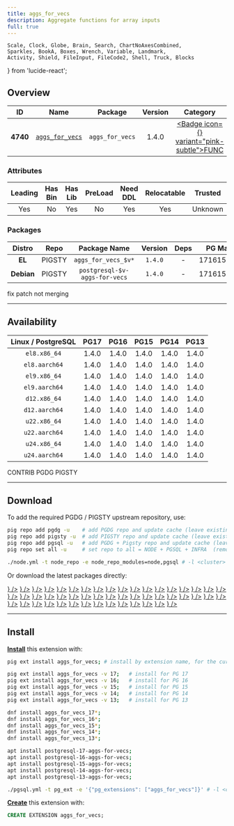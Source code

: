 ```yaml
---
title: aggs_for_vecs
description: Aggregate functions for array inputs
full: true
---
```


    Scale, Clock, Globe, Brain, Search, ChartNoAxesCombined,
    Sparkles, BookA, Boxes, Wrench, Variable, Landmark,
    Activity, Shield, FileInput, FileCode2, Shell, Truck, Blocks
} from 'lucide-react';

## Overview

| <TooltipIconButton tooltip="Extension unique identifier" side="top">ID</TooltipIconButton> | <TooltipIconButton tooltip="Extension name" side="top">Name</TooltipIconButton> | <TooltipIconButton tooltip="Package name for installation" side="top">Package</TooltipIconButton> | <TooltipIconButton tooltip="Latest available extension version" side="top">Version</TooltipIconButton> | <TooltipIconButton tooltip="Extension category" side="top">Category</TooltipIconButton> | <TooltipIconButton tooltip="Open source license" side="top">License</TooltipIconButton> | <TooltipIconButton tooltip="Programming language" side="top">Lang</TooltipIconButton> |
|:--------:|:--------:|:----------:|:--------------:|:---------------------------------------:|:------------------------------------------------------:|:----:|
| **4740** | [`aggs_for_vecs`](https://github.com/pjungwir/aggs_for_vecs) | `aggs_for_vecs` | 1.4.0 | <a href="/ext/func" className="no-underline"><Badge icon={<Variable />} variant="pink-subtle">FUNC</Badge></a> | <a href="/ext/list/license#mit" className="no-underline"><Badge icon={<Scale />} variant="blue-subtle">MIT</Badge></a> | <a href="/ext/list/lang#c"><Badge icon={<FileCode2 />} variant="blue-subtle">C</Badge></a> |

### Attributes

| <TooltipIconButton tooltip="The Primary Leading extension in the Package" side="top">Leading</TooltipIconButton> | <TooltipIconButton tooltip="Contains binary utils" side="top">Has Bin</TooltipIconButton> | <TooltipIconButton tooltip="Contains .so shared library files" side="top">Has Lib</TooltipIconButton> | <TooltipIconButton tooltip="Requires preloading via shared_preload_libraries" side="top">PreLoad</TooltipIconButton> | <TooltipIconButton tooltip="Requires CREATE EXTENSION DDL command" side="top">Need DDL</TooltipIconButton> | <TooltipIconButton tooltip="Can be installed in any schema" side="top">Relocatable</TooltipIconButton> | <TooltipIconButton tooltip="Can be created by non-superuser" side="top">Trusted</TooltipIconButton> | <TooltipIconButton tooltip="Schemas used by this extension" side="top">Schemas</TooltipIconButton> |
|:-------:|:-------:|:-------:|:-------:|:--------:|:-----------:|:-------:|:-------:|
| Yes | No | Yes | No | Yes | Yes | Unknown | - |

### Packages

| <TooltipIconButton tooltip="Linux distribution family, EL or Debian" side="top">Distro</TooltipIconButton> | <TooltipIconButton tooltip="Package repository" side="top">Repo</TooltipIconButton> | <TooltipIconButton tooltip="The RPM/DEB Package Name Pattern (replace $v with real pg major)" side="top">Package Name</TooltipIconButton> | <TooltipIconButton tooltip="Latest package version" side="top">Version</TooltipIconButton> | <TooltipIconButton tooltip="RPM/DEB Package dependencies" side="top">Deps</TooltipIconButton> | <TooltipIconButton tooltip="Available in these PostgreSQL Major Versions" side="top">PG Major</TooltipIconButton> |
|:----------:|:--------:|:------------------------:|:-----------:|:------------:|:------------------:|
|   **EL**   | <Badge variant="amber-subtle"><span className="font-bold">PIGSTY</span></Badge> | `aggs_for_vecs_$v*` | `1.4.0` | - | <Badge variant="green-subtle">17</Badge><Badge variant="green-subtle">16</Badge><Badge variant="green-subtle">15</Badge><Badge variant="green-subtle">14</Badge><Badge variant="green-subtle">13</Badge> |
| **Debian** | <Badge variant="amber-subtle"><span className="font-bold">PIGSTY</span></Badge> | `postgresql-$v-aggs-for-vecs` | `1.4.0` | - | <Badge variant="green-subtle">17</Badge><Badge variant="green-subtle">16</Badge><Badge variant="green-subtle">15</Badge><Badge variant="green-subtle">14</Badge><Badge variant="green-subtle">13</Badge> |


<Callout title="Comments" type="info">
    fix patch not merging
</Callout>


------

## Availability

| <TooltipIconButton tooltip="Linux Distro Arch / PostgreSQL Major Version" side="top">Linux / PostgreSQL </TooltipIconButton> | **PG17** | **PG16** | **PG15** | **PG14** | **PG13** |
|:-----:|:-----:|:-----:|:-----:|:-----:|:-----:|
| `el8.x86_64` | <Badge variant="amber-subtle">1.4.0</Badge> | <Badge variant="amber-subtle">1.4.0</Badge> | <Badge variant="amber-subtle">1.4.0</Badge> | <Badge variant="amber-subtle">1.4.0</Badge> | <Badge variant="amber-subtle">1.4.0</Badge> |
| `el8.aarch64` | <Badge variant="amber-subtle">1.4.0</Badge> | <Badge variant="amber-subtle">1.4.0</Badge> | <Badge variant="amber-subtle">1.4.0</Badge> | <Badge variant="amber-subtle">1.4.0</Badge> | <Badge variant="amber-subtle">1.4.0</Badge> |
| `el9.x86_64` | <Badge variant="amber-subtle">1.4.0</Badge> | <Badge variant="amber-subtle">1.4.0</Badge> | <Badge variant="amber-subtle">1.4.0</Badge> | <Badge variant="amber-subtle">1.4.0</Badge> | <Badge variant="amber-subtle">1.4.0</Badge> |
| `el9.aarch64` | <Badge variant="amber-subtle">1.4.0</Badge> | <Badge variant="amber-subtle">1.4.0</Badge> | <Badge variant="amber-subtle">1.4.0</Badge> | <Badge variant="amber-subtle">1.4.0</Badge> | <Badge variant="amber-subtle">1.4.0</Badge> |
| `d12.x86_64` | <Badge variant="amber-subtle">1.4.0</Badge> | <Badge variant="amber-subtle">1.4.0</Badge> | <Badge variant="amber-subtle">1.4.0</Badge> | <Badge variant="amber-subtle">1.4.0</Badge> | <Badge variant="amber-subtle">1.4.0</Badge> |
| `d12.aarch64` | <Badge variant="amber-subtle">1.4.0</Badge> | <Badge variant="amber-subtle">1.4.0</Badge> | <Badge variant="amber-subtle">1.4.0</Badge> | <Badge variant="amber-subtle">1.4.0</Badge> | <Badge variant="amber-subtle">1.4.0</Badge> |
| `u22.x86_64` | <Badge variant="amber-subtle">1.4.0</Badge> | <Badge variant="amber-subtle">1.4.0</Badge> | <Badge variant="amber-subtle">1.4.0</Badge> | <Badge variant="amber-subtle">1.4.0</Badge> | <Badge variant="amber-subtle">1.4.0</Badge> |
| `u22.aarch64` | <Badge variant="amber-subtle">1.4.0</Badge> | <Badge variant="amber-subtle">1.4.0</Badge> | <Badge variant="amber-subtle">1.4.0</Badge> | <Badge variant="amber-subtle">1.4.0</Badge> | <Badge variant="amber-subtle">1.4.0</Badge> |
| `u24.x86_64` | <Badge variant="amber-subtle">1.4.0</Badge> | <Badge variant="amber-subtle">1.4.0</Badge> | <Badge variant="amber-subtle">1.4.0</Badge> | <Badge variant="amber-subtle">1.4.0</Badge> | <Badge variant="amber-subtle">1.4.0</Badge> |
| `u24.aarch64` | <Badge variant="amber-subtle">1.4.0</Badge> | <Badge variant="amber-subtle">1.4.0</Badge> | <Badge variant="amber-subtle">1.4.0</Badge> | <Badge variant="amber-subtle">1.4.0</Badge> | <Badge variant="amber-subtle">1.4.0</Badge> |

<Badge variant="green-subtle"><span className="font-black">CONTRIB</span></Badge> <Badge variant="blue-subtle"><span className="font-black">PGDG</span></Badge> <Badge variant="amber-subtle"><span className="font-black">PIGSTY</span></Badge>

------

## Download

To add the required PGDG / PIGSTY upstream repository, use:

```bash tab="pig"
pig repo add pgdg -u    # add PGDG repo and update cache (leave existing repos)
pig repo add pigsty -u  # add PIGSTY repo and update cache (leave existing repos)
pig repo add pgsql -u   # add PGDG + Pigsty repo and update cache (leave existing repos)
pig repo set all -u     # set repo to all = NODE + PGSQL + INFRA  (remove existing repos)
```
```bash tab="pigsty"
./node.yml -t node_repo -e node_repo_modules=node,pgsql # -l <cluster>
```

Or download the latest packages directly:

<Files>
    <Folder name="el8.x86_64">
        <a href="https://repo.pigsty.io/yum/pgsql/el8.x86_64/aggs_for_vecs_17-1.4.0-1PIGSTY.el8.x86_64.rpm"><File name="aggs_for_vecs_17-1.4.0-1PIGSTY.el8.x86_64.rpm" icon={<Package className="text-emerald-500" />} /></a>
        <a href="https://repo.pigsty.io/yum/pgsql/el8.x86_64/aggs_for_vecs_16-1.4.0-1PIGSTY.el8.x86_64.rpm"><File name="aggs_for_vecs_16-1.4.0-1PIGSTY.el8.x86_64.rpm" icon={<Package className="text-emerald-500" />} /></a>
        <a href="https://repo.pigsty.io/yum/pgsql/el8.x86_64/aggs_for_vecs_15-1.4.0-1PIGSTY.el8.x86_64.rpm"><File name="aggs_for_vecs_15-1.4.0-1PIGSTY.el8.x86_64.rpm" icon={<Package className="text-emerald-500" />} /></a>
        <a href="https://repo.pigsty.io/yum/pgsql/el8.x86_64/aggs_for_vecs_14-1.4.0-1PIGSTY.el8.x86_64.rpm"><File name="aggs_for_vecs_14-1.4.0-1PIGSTY.el8.x86_64.rpm" icon={<Package className="text-emerald-500" />} /></a>
        <a href="https://repo.pigsty.io/yum/pgsql/el8.x86_64/aggs_for_vecs_13-1.4.0-1PIGSTY.el8.x86_64.rpm"><File name="aggs_for_vecs_13-1.4.0-1PIGSTY.el8.x86_64.rpm" icon={<Package className="text-emerald-500" />} /></a>
    </Folder>
    <Folder name="el8.aarch64">
        <a href="https://repo.pigsty.io/yum/pgsql/el8.aarch64/aggs_for_vecs_17-1.4.0-1PIGSTY.el8.aarch64.rpm"><File name="aggs_for_vecs_17-1.4.0-1PIGSTY.el8.aarch64.rpm" icon={<Package className="text-orange-500" />} /></a>
        <a href="https://repo.pigsty.io/yum/pgsql/el8.aarch64/aggs_for_vecs_16-1.4.0-1PIGSTY.el8.aarch64.rpm"><File name="aggs_for_vecs_16-1.4.0-1PIGSTY.el8.aarch64.rpm" icon={<Package className="text-orange-500" />} /></a>
        <a href="https://repo.pigsty.io/yum/pgsql/el8.aarch64/aggs_for_vecs_15-1.4.0-1PIGSTY.el8.aarch64.rpm"><File name="aggs_for_vecs_15-1.4.0-1PIGSTY.el8.aarch64.rpm" icon={<Package className="text-orange-500" />} /></a>
        <a href="https://repo.pigsty.io/yum/pgsql/el8.aarch64/aggs_for_vecs_14-1.4.0-1PIGSTY.el8.aarch64.rpm"><File name="aggs_for_vecs_14-1.4.0-1PIGSTY.el8.aarch64.rpm" icon={<Package className="text-orange-500" />} /></a>
        <a href="https://repo.pigsty.io/yum/pgsql/el8.aarch64/aggs_for_vecs_13-1.4.0-1PIGSTY.el8.aarch64.rpm"><File name="aggs_for_vecs_13-1.4.0-1PIGSTY.el8.aarch64.rpm" icon={<Package className="text-orange-500" />} /></a>
    </Folder>
    <Folder name="el9.x86_64">
        <a href="https://repo.pigsty.io/yum/pgsql/el9.x86_64/aggs_for_vecs_17-1.4.0-1PIGSTY.el9.x86_64.rpm"><File name="aggs_for_vecs_17-1.4.0-1PIGSTY.el9.x86_64.rpm" icon={<Package className="text-emerald-500" />} /></a>
        <a href="https://repo.pigsty.io/yum/pgsql/el9.x86_64/aggs_for_vecs_16-1.4.0-1PIGSTY.el9.x86_64.rpm"><File name="aggs_for_vecs_16-1.4.0-1PIGSTY.el9.x86_64.rpm" icon={<Package className="text-emerald-500" />} /></a>
        <a href="https://repo.pigsty.io/yum/pgsql/el9.x86_64/aggs_for_vecs_15-1.4.0-1PIGSTY.el9.x86_64.rpm"><File name="aggs_for_vecs_15-1.4.0-1PIGSTY.el9.x86_64.rpm" icon={<Package className="text-emerald-500" />} /></a>
        <a href="https://repo.pigsty.io/yum/pgsql/el9.x86_64/aggs_for_vecs_14-1.4.0-1PIGSTY.el9.x86_64.rpm"><File name="aggs_for_vecs_14-1.4.0-1PIGSTY.el9.x86_64.rpm" icon={<Package className="text-emerald-500" />} /></a>
        <a href="https://repo.pigsty.io/yum/pgsql/el9.x86_64/aggs_for_vecs_13-1.4.0-1PIGSTY.el9.x86_64.rpm"><File name="aggs_for_vecs_13-1.4.0-1PIGSTY.el9.x86_64.rpm" icon={<Package className="text-emerald-500" />} /></a>
    </Folder>
    <Folder name="el9.aarch64">
        <a href="https://repo.pigsty.io/yum/pgsql/el9.aarch64/aggs_for_vecs_17-1.4.0-1PIGSTY.el9.aarch64.rpm"><File name="aggs_for_vecs_17-1.4.0-1PIGSTY.el9.aarch64.rpm" icon={<Package className="text-orange-500" />} /></a>
        <a href="https://repo.pigsty.io/yum/pgsql/el9.aarch64/aggs_for_vecs_16-1.4.0-1PIGSTY.el9.aarch64.rpm"><File name="aggs_for_vecs_16-1.4.0-1PIGSTY.el9.aarch64.rpm" icon={<Package className="text-orange-500" />} /></a>
        <a href="https://repo.pigsty.io/yum/pgsql/el9.aarch64/aggs_for_vecs_15-1.4.0-1PIGSTY.el9.aarch64.rpm"><File name="aggs_for_vecs_15-1.4.0-1PIGSTY.el9.aarch64.rpm" icon={<Package className="text-orange-500" />} /></a>
        <a href="https://repo.pigsty.io/yum/pgsql/el9.aarch64/aggs_for_vecs_14-1.4.0-1PIGSTY.el9.aarch64.rpm"><File name="aggs_for_vecs_14-1.4.0-1PIGSTY.el9.aarch64.rpm" icon={<Package className="text-orange-500" />} /></a>
        <a href="https://repo.pigsty.io/yum/pgsql/el9.aarch64/aggs_for_vecs_13-1.4.0-1PIGSTY.el9.aarch64.rpm"><File name="aggs_for_vecs_13-1.4.0-1PIGSTY.el9.aarch64.rpm" icon={<Package className="text-orange-500" />} /></a>
    </Folder>
    <Folder name="d12.x86_64">
        <a href="https://repo.pigsty.io/apt/pgsql/bookworm/pool/main/a/aggs-for-vecs/postgresql-17-aggs-for-vecs_1.4.0-1PIGSTY~bookworm_amd64.deb"><File name="postgresql-17-aggs-for-vecs_1.4.0-1PIGSTY~bookworm_amd64.deb" icon={<Box className="text-emerald-500" />} /></a>
        <a href="https://repo.pigsty.io/apt/pgsql/bookworm/pool/main/a/aggs-for-vecs/postgresql-16-aggs-for-vecs_1.4.0-1PIGSTY~bookworm_amd64.deb"><File name="postgresql-16-aggs-for-vecs_1.4.0-1PIGSTY~bookworm_amd64.deb" icon={<Box className="text-emerald-500" />} /></a>
        <a href="https://repo.pigsty.io/apt/pgsql/bookworm/pool/main/a/aggs-for-vecs/postgresql-15-aggs-for-vecs_1.4.0-1PIGSTY~bookworm_amd64.deb"><File name="postgresql-15-aggs-for-vecs_1.4.0-1PIGSTY~bookworm_amd64.deb" icon={<Box className="text-emerald-500" />} /></a>
        <a href="https://repo.pigsty.io/apt/pgsql/bookworm/pool/main/a/aggs-for-vecs/postgresql-14-aggs-for-vecs_1.4.0-1PIGSTY~bookworm_amd64.deb"><File name="postgresql-14-aggs-for-vecs_1.4.0-1PIGSTY~bookworm_amd64.deb" icon={<Box className="text-emerald-500" />} /></a>
        <a href="https://repo.pigsty.io/apt/pgsql/bookworm/pool/main/a/aggs-for-vecs/postgresql-13-aggs-for-vecs_1.4.0-1PIGSTY~bookworm_amd64.deb"><File name="postgresql-13-aggs-for-vecs_1.4.0-1PIGSTY~bookworm_amd64.deb" icon={<Box className="text-emerald-500" />} /></a>
    </Folder>
    <Folder name="d12.aarch64">
        <a href="https://repo.pigsty.io/apt/pgsql/bookworm/pool/main/a/aggs-for-vecs/postgresql-17-aggs-for-vecs_1.4.0-1PIGSTY~bookworm_arm64.deb"><File name="postgresql-17-aggs-for-vecs_1.4.0-1PIGSTY~bookworm_arm64.deb" icon={<Box className="text-orange-500" />} /></a>
        <a href="https://repo.pigsty.io/apt/pgsql/bookworm/pool/main/a/aggs-for-vecs/postgresql-16-aggs-for-vecs_1.4.0-1PIGSTY~bookworm_arm64.deb"><File name="postgresql-16-aggs-for-vecs_1.4.0-1PIGSTY~bookworm_arm64.deb" icon={<Box className="text-orange-500" />} /></a>
        <a href="https://repo.pigsty.io/apt/pgsql/bookworm/pool/main/a/aggs-for-vecs/postgresql-15-aggs-for-vecs_1.4.0-1PIGSTY~bookworm_arm64.deb"><File name="postgresql-15-aggs-for-vecs_1.4.0-1PIGSTY~bookworm_arm64.deb" icon={<Box className="text-orange-500" />} /></a>
        <a href="https://repo.pigsty.io/apt/pgsql/bookworm/pool/main/a/aggs-for-vecs/postgresql-14-aggs-for-vecs_1.4.0-1PIGSTY~bookworm_arm64.deb"><File name="postgresql-14-aggs-for-vecs_1.4.0-1PIGSTY~bookworm_arm64.deb" icon={<Box className="text-orange-500" />} /></a>
        <a href="https://repo.pigsty.io/apt/pgsql/bookworm/pool/main/a/aggs-for-vecs/postgresql-13-aggs-for-vecs_1.4.0-1PIGSTY~bookworm_arm64.deb"><File name="postgresql-13-aggs-for-vecs_1.4.0-1PIGSTY~bookworm_arm64.deb" icon={<Box className="text-orange-500" />} /></a>
    </Folder>
    <Folder name="u22.x86_64">
        <a href="https://repo.pigsty.io/apt/pgsql/jammy/pool/main/a/aggs-for-vecs/postgresql-17-aggs-for-vecs_1.4.0-1PIGSTY~jammy_amd64.deb"><File name="postgresql-17-aggs-for-vecs_1.4.0-1PIGSTY~jammy_amd64.deb" icon={<Box className="text-emerald-500" />} /></a>
        <a href="https://repo.pigsty.io/apt/pgsql/jammy/pool/main/a/aggs-for-vecs/postgresql-16-aggs-for-vecs_1.4.0-1PIGSTY~jammy_amd64.deb"><File name="postgresql-16-aggs-for-vecs_1.4.0-1PIGSTY~jammy_amd64.deb" icon={<Box className="text-emerald-500" />} /></a>
        <a href="https://repo.pigsty.io/apt/pgsql/jammy/pool/main/a/aggs-for-vecs/postgresql-15-aggs-for-vecs_1.4.0-1PIGSTY~jammy_amd64.deb"><File name="postgresql-15-aggs-for-vecs_1.4.0-1PIGSTY~jammy_amd64.deb" icon={<Box className="text-emerald-500" />} /></a>
        <a href="https://repo.pigsty.io/apt/pgsql/jammy/pool/main/a/aggs-for-vecs/postgresql-14-aggs-for-vecs_1.4.0-1PIGSTY~jammy_amd64.deb"><File name="postgresql-14-aggs-for-vecs_1.4.0-1PIGSTY~jammy_amd64.deb" icon={<Box className="text-emerald-500" />} /></a>
        <a href="https://repo.pigsty.io/apt/pgsql/jammy/pool/main/a/aggs-for-vecs/postgresql-13-aggs-for-vecs_1.4.0-1PIGSTY~jammy_amd64.deb"><File name="postgresql-13-aggs-for-vecs_1.4.0-1PIGSTY~jammy_amd64.deb" icon={<Box className="text-emerald-500" />} /></a>
    </Folder>
    <Folder name="u22.aarch64">
        <a href="https://repo.pigsty.io/apt/pgsql/jammy/pool/main/a/aggs-for-vecs/postgresql-17-aggs-for-vecs_1.4.0-1PIGSTY~jammy_arm64.deb"><File name="postgresql-17-aggs-for-vecs_1.4.0-1PIGSTY~jammy_arm64.deb" icon={<Box className="text-orange-500" />} /></a>
        <a href="https://repo.pigsty.io/apt/pgsql/jammy/pool/main/a/aggs-for-vecs/postgresql-16-aggs-for-vecs_1.4.0-1PIGSTY~jammy_arm64.deb"><File name="postgresql-16-aggs-for-vecs_1.4.0-1PIGSTY~jammy_arm64.deb" icon={<Box className="text-orange-500" />} /></a>
        <a href="https://repo.pigsty.io/apt/pgsql/jammy/pool/main/a/aggs-for-vecs/postgresql-15-aggs-for-vecs_1.4.0-1PIGSTY~jammy_arm64.deb"><File name="postgresql-15-aggs-for-vecs_1.4.0-1PIGSTY~jammy_arm64.deb" icon={<Box className="text-orange-500" />} /></a>
        <a href="https://repo.pigsty.io/apt/pgsql/jammy/pool/main/a/aggs-for-vecs/postgresql-14-aggs-for-vecs_1.4.0-1PIGSTY~jammy_arm64.deb"><File name="postgresql-14-aggs-for-vecs_1.4.0-1PIGSTY~jammy_arm64.deb" icon={<Box className="text-orange-500" />} /></a>
        <a href="https://repo.pigsty.io/apt/pgsql/jammy/pool/main/a/aggs-for-vecs/postgresql-13-aggs-for-vecs_1.4.0-1PIGSTY~jammy_arm64.deb"><File name="postgresql-13-aggs-for-vecs_1.4.0-1PIGSTY~jammy_arm64.deb" icon={<Box className="text-orange-500" />} /></a>
    </Folder>
    <Folder name="u24.x86_64">
        <a href="https://repo.pigsty.io/apt/pgsql/noble/pool/main/a/aggs-for-vecs/postgresql-17-aggs-for-vecs_1.4.0-1PIGSTY~noble_amd64.deb"><File name="postgresql-17-aggs-for-vecs_1.4.0-1PIGSTY~noble_amd64.deb" icon={<Box className="text-emerald-500" />} /></a>
        <a href="https://repo.pigsty.io/apt/pgsql/noble/pool/main/a/aggs-for-vecs/postgresql-16-aggs-for-vecs_1.4.0-1PIGSTY~noble_amd64.deb"><File name="postgresql-16-aggs-for-vecs_1.4.0-1PIGSTY~noble_amd64.deb" icon={<Box className="text-emerald-500" />} /></a>
        <a href="https://repo.pigsty.io/apt/pgsql/noble/pool/main/a/aggs-for-vecs/postgresql-15-aggs-for-vecs_1.4.0-1PIGSTY~noble_amd64.deb"><File name="postgresql-15-aggs-for-vecs_1.4.0-1PIGSTY~noble_amd64.deb" icon={<Box className="text-emerald-500" />} /></a>
        <a href="https://repo.pigsty.io/apt/pgsql/noble/pool/main/a/aggs-for-vecs/postgresql-14-aggs-for-vecs_1.4.0-1PIGSTY~noble_amd64.deb"><File name="postgresql-14-aggs-for-vecs_1.4.0-1PIGSTY~noble_amd64.deb" icon={<Box className="text-emerald-500" />} /></a>
        <a href="https://repo.pigsty.io/apt/pgsql/noble/pool/main/a/aggs-for-vecs/postgresql-13-aggs-for-vecs_1.4.0-1PIGSTY~noble_amd64.deb"><File name="postgresql-13-aggs-for-vecs_1.4.0-1PIGSTY~noble_amd64.deb" icon={<Box className="text-emerald-500" />} /></a>
    </Folder>
    <Folder name="u24.aarch64">
        <a href="https://repo.pigsty.io/apt/pgsql/noble/pool/main/a/aggs-for-vecs/postgresql-17-aggs-for-vecs_1.4.0-1PIGSTY~noble_arm64.deb"><File name="postgresql-17-aggs-for-vecs_1.4.0-1PIGSTY~noble_arm64.deb" icon={<Box className="text-orange-500" />} /></a>
        <a href="https://repo.pigsty.io/apt/pgsql/noble/pool/main/a/aggs-for-vecs/postgresql-16-aggs-for-vecs_1.4.0-1PIGSTY~noble_arm64.deb"><File name="postgresql-16-aggs-for-vecs_1.4.0-1PIGSTY~noble_arm64.deb" icon={<Box className="text-orange-500" />} /></a>
        <a href="https://repo.pigsty.io/apt/pgsql/noble/pool/main/a/aggs-for-vecs/postgresql-15-aggs-for-vecs_1.4.0-1PIGSTY~noble_arm64.deb"><File name="postgresql-15-aggs-for-vecs_1.4.0-1PIGSTY~noble_arm64.deb" icon={<Box className="text-orange-500" />} /></a>
        <a href="https://repo.pigsty.io/apt/pgsql/noble/pool/main/a/aggs-for-vecs/postgresql-14-aggs-for-vecs_1.4.0-1PIGSTY~noble_arm64.deb"><File name="postgresql-14-aggs-for-vecs_1.4.0-1PIGSTY~noble_arm64.deb" icon={<Box className="text-orange-500" />} /></a>
        <a href="https://repo.pigsty.io/apt/pgsql/noble/pool/main/a/aggs-for-vecs/postgresql-13-aggs-for-vecs_1.4.0-1PIGSTY~noble_arm64.deb"><File name="postgresql-13-aggs-for-vecs_1.4.0-1PIGSTY~noble_arm64.deb" icon={<Box className="text-orange-500" />} /></a>
    </Folder>
</Files>

------

## Install

[**Install**](/docs/pgsql/ext/install) this extension with:

```bash tab="pig"
pig ext install aggs_for_vecs; # install by extension name, for the current active PG version

pig ext install aggs_for_vecs -v 17;   # install for PG 17
pig ext install aggs_for_vecs -v 16;   # install for PG 16
pig ext install aggs_for_vecs -v 15;   # install for PG 15
pig ext install aggs_for_vecs -v 14;   # install for PG 14
pig ext install aggs_for_vecs -v 13;   # install for PG 13
```
```bash tab="yum" 
dnf install aggs_for_vecs_17*;
dnf install aggs_for_vecs_16*;
dnf install aggs_for_vecs_15*;
dnf install aggs_for_vecs_14*;
dnf install aggs_for_vecs_13*;
```
```bash tab="apt" 
apt install postgresql-17-aggs-for-vecs;
apt install postgresql-16-aggs-for-vecs;
apt install postgresql-15-aggs-for-vecs;
apt install postgresql-14-aggs-for-vecs;
apt install postgresql-13-aggs-for-vecs;
```
```bash tab="ansible"
./pgsql.yml -t pg_ext -e '{"pg_extensions": ["aggs_for_vecs"]}' # -l <cls>
```

[**Create**](/docs/pgsql/ext/create) this extension with:

```sql
CREATE EXTENSION aggs_for_vecs;
```


